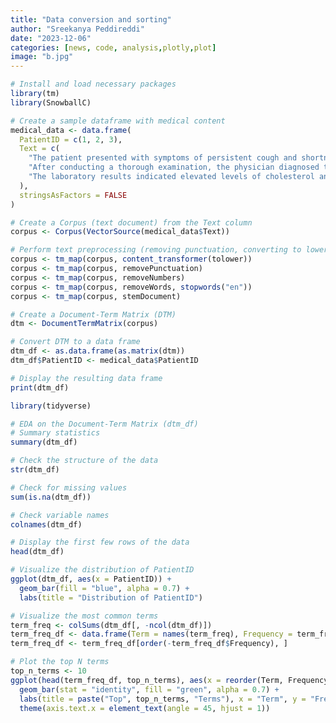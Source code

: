 ```yaml
---
title: "Data conversion and sorting"
author: "Sreekanya Peddireddi"
date: "2023-12-06"
categories: [news, code, analysis,plotly,plot]
image: "b.jpg"
---
```


```r
# Install and load necessary packages
library(tm)
library(SnowballC)

# Create a sample dataframe with medical content
medical_data <- data.frame(
  PatientID = c(1, 2, 3),
  Text = c(
    "The patient presented with symptoms of persistent cough and shortness of breath. Chest X-ray revealed bilateral infiltrates.",
    "After conducting a thorough examination, the physician diagnosed the patient with hypertension and prescribed antihypertensive medication.",
    "The laboratory results indicated elevated levels of cholesterol and triglycerides. Dietary recommendations were provided to manage the lipid profile."
  ),
  stringsAsFactors = FALSE
)

# Create a Corpus (text document) from the Text column
corpus <- Corpus(VectorSource(medical_data$Text))

# Perform text preprocessing (removing punctuation, converting to lowercase, stemming)
corpus <- tm_map(corpus, content_transformer(tolower))
corpus <- tm_map(corpus, removePunctuation)
corpus <- tm_map(corpus, removeNumbers)
corpus <- tm_map(corpus, removeWords, stopwords("en"))
corpus <- tm_map(corpus, stemDocument)

# Create a Document-Term Matrix (DTM)
dtm <- DocumentTermMatrix(corpus)

# Convert DTM to a data frame
dtm_df <- as.data.frame(as.matrix(dtm))
dtm_df$PatientID <- medical_data$PatientID

# Display the resulting data frame
print(dtm_df)

```

```r
library(tidyverse)

# EDA on the Document-Term Matrix (dtm_df)
# Summary statistics
summary(dtm_df)

# Check the structure of the data
str(dtm_df)

# Check for missing values
sum(is.na(dtm_df))

# Check variable names
colnames(dtm_df)

# Display the first few rows of the data
head(dtm_df)

# Visualize the distribution of PatientID
ggplot(dtm_df, aes(x = PatientID)) +
  geom_bar(fill = "blue", alpha = 0.7) +
  labs(title = "Distribution of PatientID")

# Visualize the most common terms
term_freq <- colSums(dtm_df[, -ncol(dtm_df)])
term_freq_df <- data.frame(Term = names(term_freq), Frequency = term_freq)
term_freq_df <- term_freq_df[order(-term_freq_df$Frequency), ]

# Plot the top N terms
top_n_terms <- 10
ggplot(head(term_freq_df, top_n_terms), aes(x = reorder(Term, Frequency), y = Frequency)) +
  geom_bar(stat = "identity", fill = "green", alpha = 0.7) +
  labs(title = paste("Top", top_n_terms, "Terms"), x = "Term", y = "Frequency") +
  theme(axis.text.x = element_text(angle = 45, hjust = 1))
```
